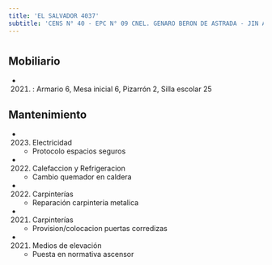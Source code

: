 ```yaml
---
title: 'EL SALVADOR 4037'
subtitle: 'CENS N° 40 - EPC N° 09 CNEL. GENARO BERON DE ASTRADA - JIN A (EPCJS 09/02°) [S]'
---
```


#


## Mobiliario

*  (2021) : Armario 6, Mesa inicial 6, Pizarrón 2, Silla escolar 25 





## Mantenimiento

*  (2023) Electricidad 
    + Protocolo espacios seguros

*  (2022) Calefaccion y Refrigeracion 
    + Cambio quemador en caldera

*  (2022) Carpinterías 
    + Reparación carpinteria metalica

*  (2021) Carpinterías 
    + Provision/colocacion puertas corredizas

*  (2021) Medios de elevación 
    + Puesta en normativa ascensor



